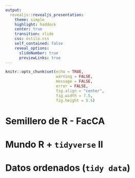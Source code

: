 ```yaml
---
output: 
  revealjs::revealjs_presentation:
    theme: simple
    highlight: haddock
    center: true
    transition: slide
    css: estilo.css
    self_contained: false
    reveal_options:
      slideNumber: true
      previewLinks: true
---
```


```r
knitr::opts_chunk$set(echo = TRUE,
                      warning = FALSE,
                      message = FALSE,
                      error = FALSE,
                      fig.align = "center",
                      fig.width = 7.5,
                      fig.height = 5.5)
```

# Semillero de R - FacCA {data-background="fondo1.png"}

# Mundo R + `tidyverse` II {data-background="fondo_tidy.png"}

# Datos ordenados (`tidy data`) {data-background="fondo_tidy.png"}